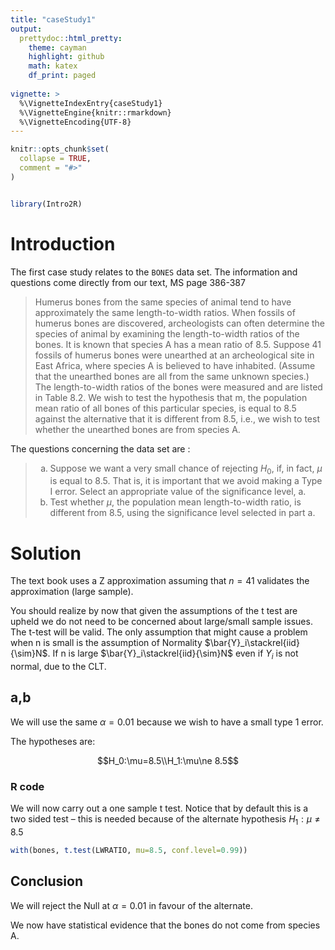 ```yaml
---
title: "caseStudy1"
output: 
  prettydoc::html_pretty:
    theme: cayman
    highlight: github
    math: katex
    df_print: paged
             
vignette: >
  %\VignetteIndexEntry{caseStudy1}
  %\VignetteEngine{knitr::rmarkdown}
  %\VignetteEncoding{UTF-8}
---
```


```r
knitr::opts_chunk$set(
  collapse = TRUE,
  comment = "#>"
)



```

```r
library(Intro2R)
```


# Introduction

The first case study relates to the `BONES` data set. The information and questions come directly from our text, MS page 386-387 

>
Humerus bones from the same species of animal tend to have approximately the same length-to-width
ratios. When fossils of humerus bones are discovered, archeologists can often determine the species of
animal by examining the length-to-width ratios of the bones. It is known that species A has a mean ratio
of 8.5. Suppose 41 fossils of humerus bones were unearthed at an archeological site in East Africa,
where species A is believed to have inhabited. (Assume that the unearthed bones are all from the same
unknown species.) The length-to-width ratios of the bones were measured and are listed in Table 8.2.
We wish to test the hypothesis that m, the population mean ratio of all bones of this particular
species, is equal to 8.5 against the alternative that it is different from 8.5, i.e., we wish to test whether
the unearthed bones are from species A.


The questions concerning the data set are :


>
a. Suppose we want a very small chance of rejecting $H_0$, if, in fact, $\mu$ is equal to $8.5$. That is, it
is important that we avoid making a Type I error. Select an appropriate value of the significance
level, a.
b. Test whether $\mu$, the population mean length-to-width ratio, is different from $8.5$, using the
significance level selected in part a.


# Solution

The text book uses a Z approximation assuming that $n=41$ validates the approximation (large sample).

You should realize by now that given the assumptions of the t test are upheld we do not need to be concerned about large/small sample issues. The t-test will be valid. The only assumption that might cause a problem when n is small is the assumption of Normality $\bar{Y}_i\stackrel{iid}{\sim}N$. If n is large  $\bar{Y}_i\stackrel{iid}{\sim}N$ even if $Y_i$ is not normal, due to the CLT.

## a,b

We will use the same $\alpha=0.01$ because we wish to have a small type 1 error.

The hypotheses are:

$$H_0:\mu=8.5\\H_1:\mu\ne 8.5$$



### R code

We will now carry out a one sample t test. Notice that by default this is a two sided test -- this is needed because of the alternate hypothesis $H_1:\mu \ne 8.5$

```r
with(bones, t.test(LWRATIO, mu=8.5, conf.level=0.99))
```

## Conclusion

We will reject the Null at $\alpha=0.01$ in favour of the alternate.

We now have statistical evidence that the bones do not come from species A.



